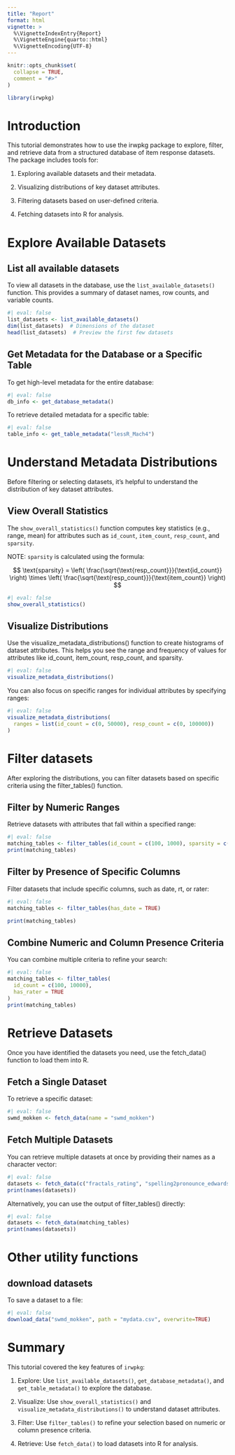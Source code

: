 ```yaml
---
title: "Report"
format: html
vignette: >
  %\VignetteIndexEntry{Report}
  %\VignetteEngine{quarto::html}
  %\VignetteEncoding{UTF-8}
---
```


```r
knitr::opts_chunk$set(
  collapse = TRUE,
  comment = "#>"
)
```

```r
library(irwpkg)
```

# Introduction

This tutorial demonstrates how to use the irwpkg package to explore, filter, and retrieve data from a structured database of item response datasets. The package includes tools for:

1.  Exploring available datasets and their metadata.

2.  Visualizing distributions of key dataset attributes.

3.  Filtering datasets based on user-defined criteria.

4.  Fetching datasets into R for analysis.

# Explore Available Datasets

## List all available datasets

To view all datasets in the database, use the `list_available_datasets()` function. This provides a summary of dataset names, row counts, and variable counts.

```r
#| eval: false
list_datasets <- list_available_datasets()
dim(list_datasets)  # Dimensions of the dataset
head(list_datasets)  # Preview the first few datasets
```

## Get Metadata for the Database or a Specific Table

To get high-level metadata for the entire database:

```r
#| eval: false
db_info <- get_database_metadata()
```

To retrieve detailed metadata for a specific table:

```r
#| eval: false
table_info <- get_table_metadata("lessR_Mach4")
```

# Understand Metadata Distributions

Before filtering or selecting datasets, it’s helpful to understand the distribution of key dataset attributes.

## View Overall Statistics

The `show_overall_statistics()` function computes key statistics (e.g., range, mean) for attributes such as `id_count`, `item_count`, `resp_count`, and `sparsity`.

NOTE: `sparsity` is calculated using the formula:

$$
\text{sparsity} = \left( \frac{\sqrt{\text{resp_count}}}{\text{id_count}} \right) \times \left( \frac{\sqrt{\text{resp_count}}}{\text{item_count}} \right)
$$

```r
#| eval: false
show_overall_statistics()
```

## Visualize Distributions

Use the visualize_metadata_distributions() function to create histograms of dataset attributes. This helps you see the range and frequency of values for attributes like id_count, item_count, resp_count, and sparsity.

```r
#| eval: false
visualize_metadata_distributions()
```

You can also focus on specific ranges for individual attributes by specifying ranges:

```r
#| eval: false
visualize_metadata_distributions(
  ranges = list(id_count = c(0, 50000), resp_count = c(0, 100000))
)
```

# Filter datasets

After exploring the distributions, you can filter datasets based on specific criteria using the filter_tables() function.

## Filter by Numeric Ranges

Retrieve datasets with attributes that fall within a specified range:

```r
#| eval: false
matching_tables <- filter_tables(id_count = c(100, 1000), sparsity = c(0.1, 0.5))
print(matching_tables)
```

## Filter by Presence of Specific Columns

Filter datasets that include specific columns, such as date, rt, or rater:

```r
#| eval: false
matching_tables <- filter_tables(has_date = TRUE)

print(matching_tables)
```

## Combine Numeric and Column Presence Criteria

You can combine multiple criteria to refine your search:

```r
#| eval: false
matching_tables <- filter_tables(
  id_count = c(100, 10000), 
  has_rater = TRUE
)
print(matching_tables)
```

# Retrieve Datasets

Once you have identified the datasets you need, use the fetch_data() function to load them into R.

## Fetch a Single Dataset

To retrieve a specific dataset:

```r
#| eval: false
swmd_mokken <- fetch_data(name = "swmd_mokken")
```

## Fetch Multiple Datasets

You can retrieve multiple datasets at once by providing their names as a character vector:

```r
#| eval: false
datasets <- fetch_data(c("fractals_rating", "spelling2pronounce_edwards2023"))
print(names(datasets))
```

Alternatively, you can use the output of filter_tables() directly:

```r
#| eval: false
datasets <- fetch_data(matching_tables)
print(names(datasets))
```

# Other utility functions

## download datasets

To save a dataset to a file:

```r
#| eval: false
download_data("swmd_mokken", path = "mydata.csv", overwrite=TRUE)
```

# Summary

This tutorial covered the key features of `irwpkg`: 

1. Explore: Use `list_available_datasets()`, `get_database_metadata()`, and `get_table_metadata()` to explore the database.

2.  Visualize: Use `show_overall_statistics()` and `visualize_metadata_distributions()` to understand dataset attributes.

3.  Filter: Use `filter_tables()` to refine your selection based on numeric or column presence criteria.

4.  Retrieve: Use `fetch_data()` to load datasets into R for analysis.
